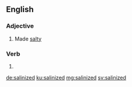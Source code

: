 ==English==

===Adjective===
{{en-adj}}

# Made [[salty]]

===Verb===
{{head|en|verb form}}

# {{en-past of|salinize}}

[[de:salinized]]
[[ku:salinized]]
[[mg:salinized]]
[[sv:salinized]]
